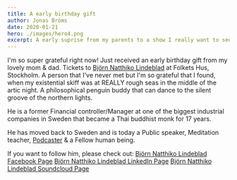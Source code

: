 ```yaml
---
title: A early birthday gift
author: Jonas Bröms
date: 2020-01-21
hero: ./images/hero4.png
excerpt: A early suprise from my parents to a show I really want to see.
---
```


I'm so super grateful right now!
Just received an early birthday gift from my lovely mom & dad. Tickets to [Björn Natthiko Lindeblad](https://natthiko.se/) at Folkets Hus, Stockholm. A person that I've never met but I'm so grateful that I found, when my existential skiff was at REALLY rough seas in the middle of the artic night. A philosophical penguin buddy that can dance to the silent groove of the northern lights.

He is a former Financial controller/Manager at one of the biggest industrial companies in Sweden that became a Thai buddhist monk for 17 years.

He has moved back to Sweden and is today a Public speaker, Meditation teacher, [Podcaster](https://www.facebook.com/bjornochnavid/) & a Fellow human being.

If you want to follow him, please check out:
[Björn Natthiko Lindeblad Facebook Page](https://www.facebook.com/Natthiko)
[Björn Natthiko Lindeblad LinkedIn Page](https://www.linkedin.com/in/bj%C3%B6rn-natthiko-lindeblad-bbab4219/)
[Björn Natthiko Lindeblad Soundcloud Page](https://soundcloud.com/bjorn-natthiko-lindeblad)
